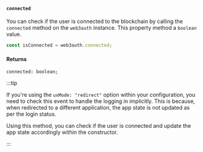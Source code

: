 #### `connected`

You can check if the user is connected to the blockchain by calling the `connected` method on the
`web3auth` instance. This property method a `boolean` value.

```javascript
const isConnected = web3auth.connected;
```

#### Returns

```tsx
connected: boolean;
```

:::tip

If you're using the `uxMode: "redirect"` option within your configuration, you need to check this
event to handle the logging in implicitly. This is because, when redirected to a different
application, the app state is not updated as per the login status.

Using this method, you can check if the user is connected and update the app state accordingly
within the constructor.

:::
